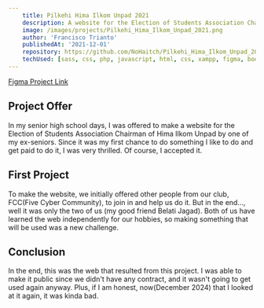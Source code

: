 ```yaml
---
    title: Pilkehi Hima Ilkom Unpad 2021
    description: A website for the Election of Students Association Chairman of Hima Ilkom Unpad. (Paid)
    image: /images/projects/Pilkehi_Hima_Ilkom_Unpad_2021.png
    author: 'Francisco Trianto'
    publishedAt: '2021-12-01'
    repository: https://github.com/NoHaitch/Pilkehi_Hima_Ilkom_Unpad_2021
    techUsed: [sass, css, php, javascript, html, css, xampp, figma, bootstrap, web, mariadb]
---
```


[Figma Project Link](https://www.figma.com/design/YXNH2FMNOZHYpYalorRE3F/Pemilihan-Ketua-Himpunan-Ilmu-Komunikasi-Unpad?node-id=6-2&t=NOVeSXnag3hlKxNn-1)

## Project Offer
In my senior high school days, I was offered to make a website for the Election of Students Association Chairman of 
Hima Ilkom Unpad by one of my ex-seniors. Since it was my first chance to do something I like to do and get paid to 
do it, I was very thrilled. Of course, I accepted it. 


## First Project
To make the website, we initially offered other people from our club, FCC(Five Cyber Community), to join in and help 
us do it. But in the end..., well it was only the two of us (my good friend Belati Jagad). Both of us have learned the 
web independently for our hobbies, so making something that will be used was a new challenge.


## Conclusion
In the end, this was the web that resulted from this project. I was able to make it public since we didn't have any 
contract, and it wasn't going to get used again anyway. Plus, if I am honest, now(December 2024) that I looked at it 
again, it was kinda bad.